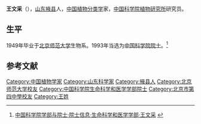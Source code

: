 {{Infobox person
| 姓名     = 王文采
| 图像     = 
| 图像说明 = 
| 出生日期 = 1926年6月5日
| 出生地   = 
| 死亡日期 = <!-- {{Death date and age|YYYY|MM|DD|YYYY|MM|DD}}（死亡在前，出生在后） -->
| 死亡地   = 
| 国籍       = {{PRC}}
| 籍贯       = [[山东|山东]][[掖县|掖县]]
| 别名     = 
| 知名于   = 
| 职业     = 植物分类学家
| 母校 = [[北京师范大学|北京师范大学]]
}}

'''王文采'''（{{bd|1926年|6月5日||}}），[[山东|山东]][[掖县|掖县]]人，[[中国|中国]][[植物分类学|植物分类学]]家，[[中国科学院植物研究所|中国科学院植物研究所]]研究员。

==生平==
1949年毕业于[[北京师范大学|北京师范大学]]生物系。1993年当选为[[中国科学院院士|中国科学院院士]]。<ref>[http://sourcedb.cas.cn/sourcedb_ad_cas/zw2/ysxx/smkxhyxxb/ 中国科学院学部与院士·院士信息·生命科学和医学学部·王文采] {{webarchive|url=https://web.archive.org/web/20131216133759/http://sourcedb.cas.cn/sourcedb_ad_cas/zw2/ysxx/smkxhyxxb/ |date=2013-12-16 }}</ref>

==参考文献==
{{reflist}}

{{中国科学家小作品}}
{{中国科学院生命科学和医学学部院士}}
{{Authority control}}
{{DEFAULTSORT:W}}
[[Category:中国植物学家|Category:中国植物学家]]
[[Category:山东科学家|Category:山东科学家]]
[[Category:掖县人|Category:掖县人]]
[[Category:北京师范大学校友|Category:北京师范大学校友]]
[[Category:中国科学院生命科学和医学学部院士|Category:中国科学院生命科学和医学学部院士]]
[[Category:北京市第四中學校友|Category:北京市第四中學校友]]
[[Category:王姓|Category:王姓]]